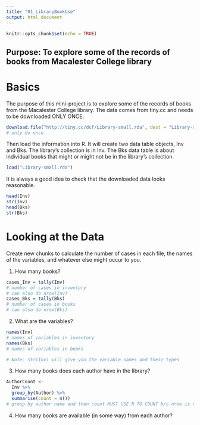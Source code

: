 ```yaml
---
title: "01_LibraryBookUse"
output: html_document
---
```


```r
knitr::opts_chunk$set(echo = TRUE)
```

## Purpose: To explore some of the records of books from Macalester College library

# Basics
The purpose of this mini-project is to explore some of the records of books from the Macalester College library. The data comes from tiny.cc and needs to be downloaded ONLY ONCE.
```r
download.file("http://tiny.cc/dcf/Library-small.rda", dest = "Library-small.rda")
# only do once
```

Then load the information into R. It will create two data table objects, Inv and Bks. The library's collection is in Inv. The Bks data table is about individual books that might or might not be in the library's collection.
```r
load("Library-small.rda")
```

It is always a good idea to check that the downloaded data looks reasonable.
```r
head(Inv)
str(Inv)
head(Bks)
str(Bks)
```

# Looking at the Data

Create new chunks to calculate the number of cases in each file, the names of the variables, and whatever else might occur to you.

1. How many books?
```r
cases_Inv = tally(Inv)
# number of cases in inventory
# can also do nrow(Inv)
cases_Bks = tally(Bks)
# number of cases in books
# can also do nrow(Bks)
```

2. What are the variables?
```r
names(Inv)
# names of variables in inventory
names(Bks)
# names of variables in books

# Note: str(Inv) will give you the variable names and their types
```

3. How many books does each author have in the library?
```r
AuthorCount <-
  Inv %>%
  group_by(Author) %>%
  summarise(count = n())
# group by author name and then count MUST USE N TO COUNT b/c nrow is not a reduction verb
```

4. How many books are available (in some way) from each author?